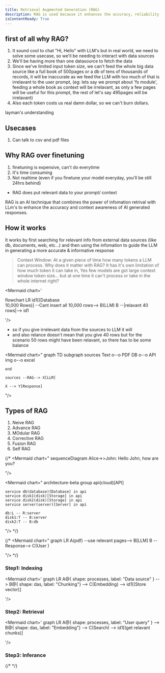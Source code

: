 ```yaml
---
title: Retrieval Augmented Generation (RAG)
description: RAG is used because it enhances the accuracy, reliability, and relevance of responses from Large Language Models (LLMs) by providing them with relevant external knowledge from datasources.
isContentReady: True
---
```





## first of all why RAG?
1. It sound cool to chat "Hi, Hello" with LLM's but in real world, we need to solve some usecase, so we'll be needing to interact with data sources
2. We'll be having more than one datasource to fetch the data
3. Since we've limited input token size, we can't feed the whole big data source like a full book of 500pages or a db of tens of thousands of records, it will be inaccurate as we feed the LLM with too much of that is irrelavant to the user prompt, (eg: lets say we prompt about 'fs module', feeding a whole book as context will be irrelavant, as only a few pages will be useful for this prompt, the rest of let's say 495pages will be irrelavant)
4. Also each token costs us real damn dollar, so we can't burn dollars.


layman's understanding


<Mermaid
  chart="
graph LR
    A([User asks questions]) --> B(LLM smart searches)  
    B --|Query|--> C(Data from external sources)
    B --> D(User question + Relevant Data)
    D --> E([Enriched answer]) 
"
/>


## Usecases
1. Can talk to csv and pdf files


## Why RAG over finetuning
1. finetuning is expensive, can't do everytime
2. It's time consuming
3. Not realtime (even if you finetune your model everyday, you'll be still 24hrs behind)

* RAG does put relevant data to your prompt/ context

RAG is an AI technique that combines the power of infomation retrival with LLm's to enhance the accuracy and context awareness of AI generated responses.

## How it works
It works by first searching for relevant info from external data sources (like db, documents, web, etc...) and then using the infomation to guide the LLM in generating a more accurate & informative response

> Context Window: At a given piece of time how many tokens a LLM can process.
> Why does it matter with RAG?
> It has it's own limitation of how much token it can take in, Yes few models are got large context window token size... but at one time it can't process or take in the whole internet right?

<Mermaid chart='

flowchart LR
    id1[(Database <br> 10,000 Rows)] --Cant insert all 10,000 rows--> B(LLM)
    B --|relavant 40 rows|--> id1

'/>

* so if you give irrelevant data from the sources to LLM it will <TooltipMdx title="haluciante" description="will give inaccurate and junk output"/> 
* and also relance doesn't mean that you give 40 rows but for the scenario 50 rows might have been relavant, so there has to be some balance



<Mermaid chart="
graph TD
    subgraph sources
        Text o--o PDF
        DB o--o API
        img o--o excel

    
    end

    sources --RAG--> X[LLM]
    
    X --> Y[Response]
"/>


## Types of RAG
1. Neive RAG
2. Advance RAG
3. MOdular RAG
4. Corrective RAG
5. Fusion RAG
6. Self RAG


{/* <Mermaid chart="
sequenceDiagram
    Alice->>John: Hello John, how are you?

"/>

<Mermaid chart="
architecture-beta
    group api(cloud)[API]

    service db(database)[Database] in api
    service disk1(disk)[Storage] in api
    service disk2(disk)[Storage] in api
    service server(server)[Server] in api

    db:L -- R:server
    disk1:T -- B:server
    disk2:T -- B:db

"/> */}

{/* <Mermaid chart="
graph LR
    A(pdf) --use relevant pages--> B[LLM]
    B --Response--> C(User )
    




"/> */}

### Step1: Indexing
<Mermaid chart='
graph LR
  A@{ shape: processes, label: "Data source" } --> B@{ shape: das, label: "Chunking"} --> C(Embedding) -->     id1[(Store vector)]
    
'/>


### Step2: Retrieval

<Mermaid chart='
graph LR
  A@{ shape: processes, label: "User query" } --> B@{ shape: das, label: "Embedding"} --> C(Search) --> id1[(get relavant chunks)] 
    
'/>
### Step3: Inferance

<Mermaid chart='
graph LR
  A(Query LLM) --> B((Output))
'/>




{/* <Mermaid chart='
    graph TD
        subgraph TOP [ ]
            direction LR
            A --> B
            B --> C
        end
        subgraph BOTTOM [ ]
            direction RL
            D --> E
            E --> F
        end
        TOP --> BOTTOM    
'/> */}

